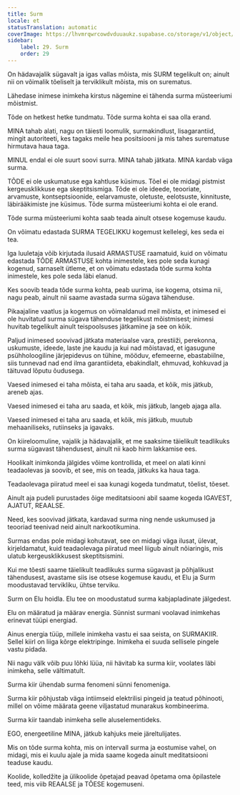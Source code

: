 ```yaml
---
title: Surm
locale: et
statusTranslation: automatic
coverImage: https://lhvmrqwrcowdvduuaukz.supabase.co/storage/v1/object/public/strapi-uploads/small_cover-educacion-fundamental.webp-2d51a7828a2b1309555be27f7e2a61a0.webp
sidebar:
    label: 29. Surm
    order: 29
---
```

On hädavajalik sügavalt ja igas vallas mõista, mis SURM tegelikult on; ainult nii on võimalik tõeliselt ja terviklikult mõista, mis on surematus.

Lähedase inimese inimkeha kirstus nägemine ei tähenda surma müsteeriumi mõistmist.

Tõde on hetkest hetke tundmatu. Tõde surma kohta ei saa olla erand.

MINA tahab alati, nagu on täiesti loomulik, surmakindlust, lisagarantiid, mingit autoriteeti, kes tagaks meile hea positsiooni ja mis tahes surematuse hirmutava haua taga.

MINUL endal ei ole suurt soovi surra. MINA tahab jätkata. MINA kardab väga surma.

TÕDE ei ole uskumatuse ega kahtluse küsimus. Tõel ei ole midagi pistmist kergeusklikkuse ega skeptitsismiga. Tõde ei ole ideede, teooriate, arvamuste, kontseptsioonide, eelarvamuste, oletuste, eelotsuste, kinnituste, läbirääkimiste jne küsimus. Tõde surma müsteeriumi kohta ei ole erand.

Tõde surma müsteeriumi kohta saab teada ainult otsese kogemuse kaudu.

On võimatu edastada SURMA TEGELIKKU kogemust kellelegi, kes seda ei tea.

Iga luuletaja võib kirjutada ilusaid ARMASTUSE raamatuid, kuid on võimatu edastada TÕDE ARMASTUSE kohta inimestele, kes pole seda kunagi kogenud, sarnaselt ütleme, et on võimatu edastada tõde surma kohta inimestele, kes pole seda läbi elanud.

Kes soovib teada tõde surma kohta, peab uurima, ise kogema, otsima nii, nagu peab, ainult nii saame avastada surma sügava tähenduse.

Pikaajaline vaatlus ja kogemus on võimaldanud meil mõista, et inimesed ei ole huvitatud surma sügava tähenduse tegelikust mõistmisest; inimesi huvitab tegelikult ainult teispoolsuses jätkamine ja see on kõik.

Paljud inimesed soovivad jätkata materiaalse vara, prestiiži, perekonna, uskumuste, ideede, laste jne kaudu ja kui nad mõistavad, et igasugune psühholoogiline järjepidevus on tühine, mööduv, efemeerne, ebastabiilne, siis tunnevad nad end ilma garantiideta, ebakindlalt, ehmuvad, kohkuvad ja täituvad lõputu õudusega.

Vaesed inimesed ei taha mõista, ei taha aru saada, et kõik, mis jätkub, areneb ajas.

Vaesed inimesed ei taha aru saada, et kõik, mis jätkub, langeb ajaga alla.

Vaesed inimesed ei taha aru saada, et kõik, mis jätkub, muutub mehaaniliseks, rutiinseks ja igavaks.

On kiireloomuline, vajalik ja hädavajalik, et me saaksime täielikult teadlikuks surma sügavast tähendusest, ainult nii kaob hirm lakkamise ees.

Hoolikalt inimkonda jälgides võime kontrollida, et meel on alati kinni teadaolevas ja soovib, et see, mis on teada, jätkuks ka haua taga.

Teadaolevaga piiratud meel ei saa kunagi kogeda tundmatut, tõelist, tõeset.

Ainult aja pudeli purustades õige meditatsiooni abil saame kogeda IGAVEST, AJATUT, REAALSE.

Need, kes soovivad jätkata, kardavad surma ning nende uskumused ja teooriad teenivad neid ainult narkootikumina.

Surmas endas pole midagi kohutavat, see on midagi väga ilusat, ülevat, kirjeldamatut, kuid teadaolevaga piiratud meel liigub ainult nõiaringis, mis ulatub kergeusklikkusest skeptitsismini.

Kui me tõesti saame täielikult teadlikuks surma sügavast ja põhjalikust tähendusest, avastame siis ise otsese kogemuse kaudu, et Elu ja Surm moodustavad tervikliku, ühtse terviku.

Surm on Elu hoidla. Elu tee on moodustatud surma kabjapladinate jälgedest.

Elu on määratud ja määrav energia. Sünnist surmani voolavad inimkehas erinevat tüüpi energiad.

Ainus energia tüüp, millele inimkeha vastu ei saa seista, on SURMAKIIR. Sellel kiirl on liiga kõrge elektripinge. Inimkeha ei suuda sellisele pingele vastu pidada.

Nii nagu välk võib puu lõhki lüüa, nii hävitab ka surma kiir, voolates läbi inimkeha, selle vältimatult.

Surma kiir ühendab surma fenomeni sünni fenomeniga.

Surma kiir põhjustab väga intiimseid elektrilisi pingeid ja teatud põhinooti, millel on võime määrata geene viljastatud munarakus kombineerima.

Surma kiir taandab inimkeha selle aluselementideks.

EGO, energeetiline MINA, jätkub kahjuks meie järeltulijates.

Mis on tõde surma kohta, mis on intervall surma ja eostumise vahel, on midagi, mis ei kuulu ajale ja mida saame kogeda ainult meditatsiooni teaduse kaudu.

Koolide, kolledžite ja ülikoolide õpetajad peavad õpetama oma õpilastele teed, mis viib REAALSE ja TÕESE kogemuseni.

